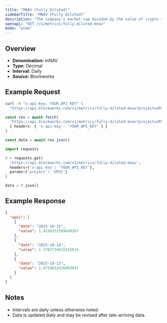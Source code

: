 ```yaml
---
title: "MNAV (Fully Diluted)"
sidebarTitle: "MNAV (Fully Diluted)"
description: "The company's market cap divided by the value of crypto asset holdings. Often called Basic mNAV, it is the most simplistic way to track the multiple the company trades at relative to its crypto assets held. This figure can be calculated using both the market cap and the enterprise value. Some Companies may hold a considerable amount of cash that has not yet been deployed into crypto, which the Enterprise Value calculation highlights."
openapi: "GET /v1/metrics/fully-diluted-mnav"
mode: "wide"
---
```


## Overview

- **Denomination:** mNAV
- **Type:** Decimal
- **Interval:** Daily
- **Source:** Blockworks

## Example Request

<CodeGroup>

```bash cURL
curl -H "x-api-key: YOUR_API_KEY" \
  "https://api.blockworks.com/v1/metrics/fully-diluted-mnav?project=UPXI"
```

```typescript TypeScript
const res = await fetch(
  'https://api.blockworks.com/v1/metrics/fully-diluted-mnav?project=UPXI',
  { headers: { 'x-api-key': 'YOUR_API_KEY' } }
)

const data = await res.json()
```

```python Python
import requests

r = requests.get(
  'https://api.blockworks.com/v1/metrics/fully-diluted-mnav',
  headers={'x-api-key': 'YOUR_API_KEY'},
  params={'project': 'UPXI'}
)

data = r.json()
```

</CodeGroup>

## Example Response

```json
{
  "upxi": [
    {
      "date": "2025-10-15",
      "value": 1.4150332599640367
    },
    {
      "date": "2025-10-14",
      "value": 1.3782734015265614
    },
    {
      "date": "2025-10-13",
      "value": 1.4758032416993057
    }
  ]
}
```

## Notes
- Intervals are daily unless otherwise noted.
- Data is updated daily and may be revised after late-arriving data.